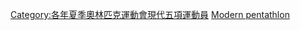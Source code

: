 [[Category:各年夏季奧林匹克運動會現代五項運動員|Category:各年夏季奧林匹克運動會現代五項運動員]]
[[Category:2000年夏季奧林匹克運動會運動員|Modern pentathlon]]